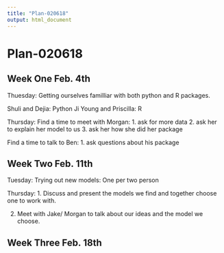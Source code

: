 ```yaml
---
title: "Plan-020618"
output: html_document
---
```


# Plan-020618

## Week One Feb. 4th
Thuesday:
Getting ourselves familliar with both python and R packages.

Shuli and Dejia: Python
Ji Young and Priscilla: R

Thursday:
Find a time to meet with Morgan:
1. ask for more data
2. ask her to explain her model to us
3. ask her how she did her package

Find a time to talk to Ben:
1. ask questions about his package

## Week Two Feb. 11th
Tuesday:
Trying out new models:
One per two person

Thursday:
1. Discuss and present the models we find and together choose one to work with.

2. Meet with Jake/ Morgan to talk about our ideas and the model we choose.

## Week Three Feb. 18th



